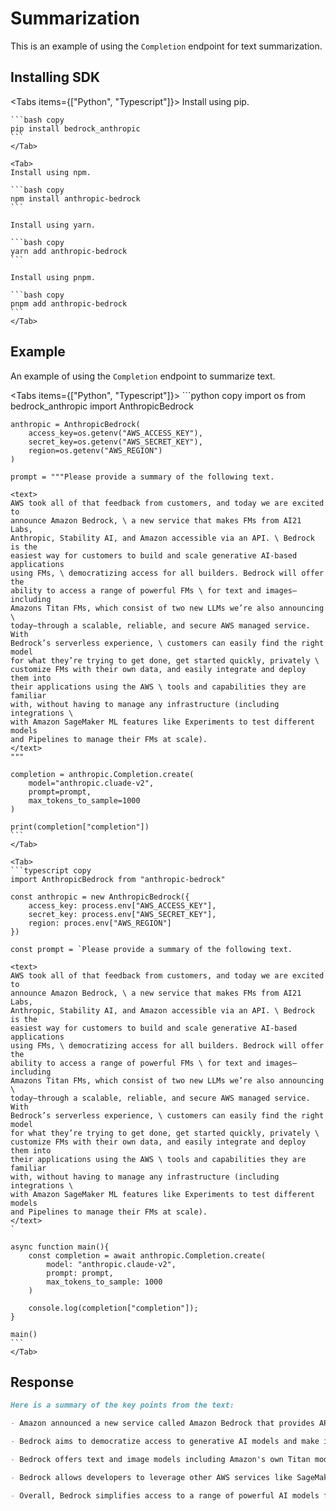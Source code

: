 
# Summarization

This is an example of using the `Completion` endpoint for text summarization.

## Installing SDK

<Tabs items={["Python", "Typescript"]}>
    <Tab>
    Install using pip.

    ```bash copy
    pip install bedrock_anthropic
    ```
    </Tab>

    <Tab>
    Install using npm.

    ```bash copy
    npm install anthropic-bedrock
    ```

    Install using yarn.

    ```bash copy
    yarn add anthropic-bedrock
    ```

    Install using pnpm.

    ```bash copy
    pnpm add anthropic-bedrock
    ```
    </Tab>

</Tabs>

## Example

An example of using the `Completion` endpoint to summarize text.

<Tabs items={["Python", "Typescript"]}>
    <Tab>
    ```python copy
    import os 
    from bedrock_anthropic import AnthropicBedrock

    anthropic = AnthropicBedrock(
        access_key=os.getenv("AWS_ACCESS_KEY"),
        secret_key=os.getenv("AWS_SECRET_KEY"),
        region=os.getenv("AWS_REGION")
    )

    prompt = """Please provide a summary of the following text.

    <text>
    AWS took all of that feedback from customers, and today we are excited to
    announce Amazon Bedrock, \ a new service that makes FMs from AI21 Labs,
    Anthropic, Stability AI, and Amazon accessible via an API. \ Bedrock is the
    easiest way for customers to build and scale generative AI-based applications
    using FMs, \ democratizing access for all builders. Bedrock will offer the
    ability to access a range of powerful FMs \ for text and images—including
    Amazons Titan FMs, which consist of two new LLMs we’re also announcing \
    today—through a scalable, reliable, and secure AWS managed service. With
    Bedrock’s serverless experience, \ customers can easily find the right model
    for what they’re trying to get done, get started quickly, privately \
    customize FMs with their own data, and easily integrate and deploy them into
    their applications using the AWS \ tools and capabilities they are familiar
    with, without having to manage any infrastructure (including integrations \
    with Amazon SageMaker ML features like Experiments to test different models
    and Pipelines to manage their FMs at scale).
    </text>
    """

    completion = anthropic.Completion.create(
        model="anthropic.cluade-v2",
        prompt=prompt,
        max_tokens_to_sample=1000
    )

    print(completion["completion"])
    ```
    </Tab>

    <Tab>
    ```typescript copy
    import AnthropicBedrock from "anthropic-bedrock"

    const anthropic = new AnthropicBedrock({
        access_key: process.env["AWS_ACCESS_KEY"],
        secret_key: process.env["AWS_SECRET_KEY"],
        region: proces.env["AWS_REGION"]
    })

    const prompt = `Please provide a summary of the following text.

    <text>
    AWS took all of that feedback from customers, and today we are excited to
    announce Amazon Bedrock, \ a new service that makes FMs from AI21 Labs,
    Anthropic, Stability AI, and Amazon accessible via an API. \ Bedrock is the
    easiest way for customers to build and scale generative AI-based applications
    using FMs, \ democratizing access for all builders. Bedrock will offer the
    ability to access a range of powerful FMs \ for text and images—including
    Amazons Titan FMs, which consist of two new LLMs we’re also announcing \
    today—through a scalable, reliable, and secure AWS managed service. With
    Bedrock’s serverless experience, \ customers can easily find the right model
    for what they’re trying to get done, get started quickly, privately \
    customize FMs with their own data, and easily integrate and deploy them into
    their applications using the AWS \ tools and capabilities they are familiar
    with, without having to manage any infrastructure (including integrations \
    with Amazon SageMaker ML features like Experiments to test different models
    and Pipelines to manage their FMs at scale).
    </text>
    `

    async function main(){
        const completion = await anthropic.Completion.create(
            model: "anthropic.claude-v2",
            prompt: prompt,
            max_tokens_to_sample: 1000
        )

        console.log(completion["completion"]);
    }

    main()
    ```
    </Tab>

</Tabs>

## Response

```markdown
Here is a summary of the key points from the text:

- Amazon announced a new service called Amazon Bedrock that provides API access to large language models from AI companies like AI21 Labs, Anthropic, Stability AI, and Amazon.

- Bedrock aims to democratize access to generative AI models and make it easy for developers to build applications using these models.

- Bedrock offers text and image models including Amazon's own Titan models. It provides a serverless experience so developers can easily find, customize, integrate, and deploy models without managing infrastructure.

- Bedrock allows developers to leverage other AWS services like SageMaker to test models and manage them at scale.

- Overall, Bedrock simplifies access to a range of powerful AI models for developers to build generative AI applications.
```
